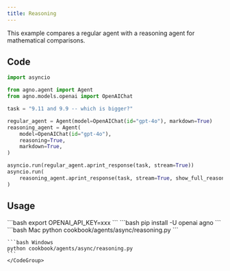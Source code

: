 ```yaml
---
title: Reasoning
---
```


This example compares a regular agent with a reasoning agent for mathematical comparisons.

## Code

```python cookbook/agents/async/reasoning.py
import asyncio

from agno.agent import Agent
from agno.models.openai import OpenAIChat

task = "9.11 and 9.9 -- which is bigger?"

regular_agent = Agent(model=OpenAIChat(id="gpt-4o"), markdown=True)
reasoning_agent = Agent(
    model=OpenAIChat(id="gpt-4o"),
    reasoning=True,
    markdown=True,
)

asyncio.run(regular_agent.aprint_response(task, stream=True))
asyncio.run(
    reasoning_agent.aprint_response(task, stream=True, show_full_reasoning=True)
)
```

## Usage

<Steps>
  <Snippet file="create-venv-step.mdx" />

  <Step title="Set your API key">
    ```bash
    export OPENAI_API_KEY=xxx
    ```
  </Step>

  <Step title="Install libraries">
    ```bash
    pip install -U openai agno
    ```
  </Step>

  <Step title="Run Agent">
    <CodeGroup>
    ```bash Mac
    python cookbook/agents/async/reasoning.py
    ```

    ```bash Windows
    python cookbook/agents/async/reasoning.py
    ```
    </CodeGroup>
  </Step>
</Steps>